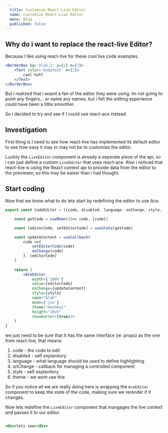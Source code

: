 ```yaml
---
  title: Customize React-Live Editor
  name: Customize React-Live Editor
  menu: Blog
  published: false
---
```







## Why do i want to replace the react-live Editor?

Because I like using react-live for these cool live code examples.

```jsx live=true
<BorderBox bg='blue.2' p={2} m={3}>
    <Text color='bodytext' m={2}>
        cool huh?
    </Text>
</BorderBox>
```

But i realized that i wasnt a fan of the editor they were using. 
Im not going to point any fingers... or name any names, but i felt 
the editing experience could have been a little smoother. 

So i decided to try and see if I could use react-ace instead. 

## Investigation

First thing is I need to see how react-live has implemented its default editor to see 
how easy it may or may not be to customize the editor. 

Luckily the `LiveEditor` component is already a seperate piece of the api, so i can just define a
custom `LiveEditor` that uses react-ace. Also i noticed that react-live is using the React context
api to provide data from the editor to the previewer, so this may be eaiser than i had thought. 


## Start coding

Now that we know what to do lets start by redefining the editor to use Ace. 


```jsx filename=editor.jsx
export const CodeEditor = ({code, disabled, language, onChange, style, theme})=>{

    const getCode = useMemo(()=> code, [code])

    const [editorCode, setEditorCode] = useState(getCode)

    const updateContent = useCallback(
        code =>{
            setEditorCode(code)
            onChange(code)
        }, [editorCode]
    )
    
    return (
        <AceEditor
            width={'100%'}
            value={editorCode}
            onChange={updateContent}
            style={style}
            name="blah"
            mode={'jsx'}
            theme="monokai"
            height="10vh"
            showGutter={true}/>
    )
}
```

we just need to be sure that it has the same interface (ie: props) as the one
from react-live, that means:
1. code - the code to edit
2. disabled - self explanitory
3. language - what language should be used to define highlighting
4. onChange - callback for managing a controlled component
5. style - self explanitory
6. theme - we wont use this


So if you notice all we are really doing here is wrapping the `AceEditor` component to keep the state of the code, 
making sure we rerender if it changes. 

Now lets redefine the `LiveEditor` component that mangages the live context and passes it to our editor.


```jsx 

```


```jsx
<div>lets see</div>
```
